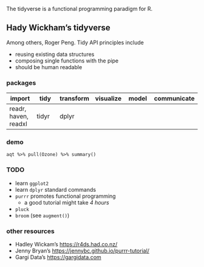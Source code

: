 The tidyverse is a functional programming paradigm for R. 

## Hady Wickham's tidyverse

Among others, Roger Peng. Tidy API principles include

- reusing existing data structures
- composing single functions with the pipe
- should be human readable
 
### packages

import               | tidy  | transform | visualize | model | communicate
---                  | ---   | ---       | ---       | ---   | ---
readr, haven, readxl | tidyr | dplyr     |` `           |       |             

### demo

	aqt %>% pull(Ozone) %>% summary()

### TODO

- learn `ggplot2`
- learn `dplyr` standard commands
- `purrr` promotes functional programming
  - a good tutorial might take *4 hours*

- `pluck`
- `broom` (see `augment()`)

### other resources

- Hadley Wickam's <https://r4ds.had.co.nz/>
- Jenny Bryan's <https://jennybc.github.io/purrr-tutorial/>
- Gargi Data's <https://gargidata.com>
